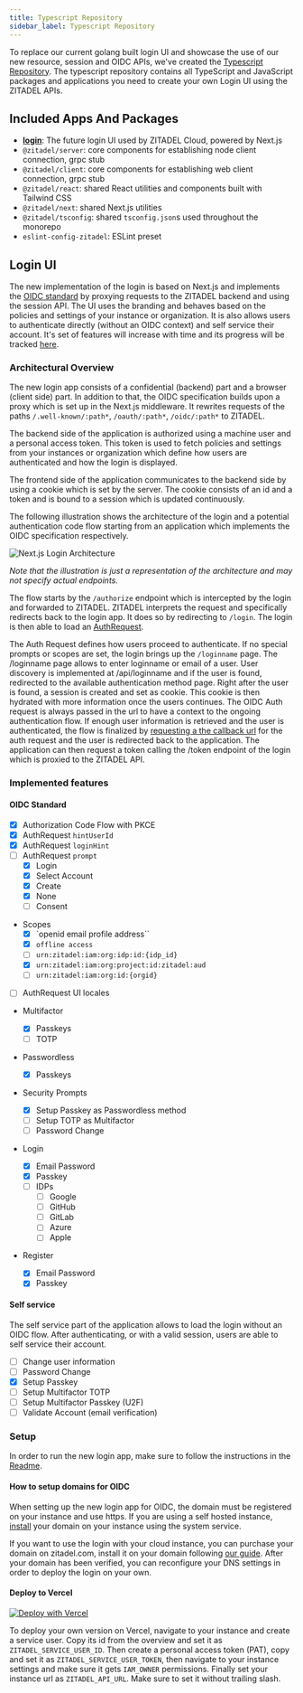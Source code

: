 ```yaml
---
title: Typescript Repository
sidebar_label: Typescript Repository
---
```


To replace our current golang built login UI and showcase the use of our new resource, session and OIDC APIs, we've created the [Typescript Repository](https://github.com/zitadel/typescript).
The typescript repository contains all TypeScript and JavaScript packages and applications you need to create your own Login UI using the ZITADEL APIs.

## Included Apps And Packages

- **[login](./typescript-repo#new-login-ui)**: The future login UI used by ZITADEL Cloud, powered by Next.js
- `@zitadel/server`: core components for establishing node client connection, grpc stub
- `@zitadel/client`: core components for establishing web client connection, grpc stub
- `@zitadel/react`: shared React utilities and components built with Tailwind CSS
- `@zitadel/next`: shared Next.js utilities
- `@zitadel/tsconfig`: shared `tsconfig.json`s used throughout the monorepo
- `eslint-config-zitadel`: ESLint preset

## Login UI

The new implementation of the login is based on Next.js and implements the [OIDC standard](./oidc-standard) by proxying requests to the ZITADEL backend and using the session API.
The UI uses the branding and behaves based on the policies and settings of your instance or organization.
It is also allows users to authenticate directly (without an OIDC context) and self service their account.
It's set of features will increase with time and its progress will be tracked [here](./typescript-repo#implemented-features).

### Architectural Overview

The new login app consists of a confidential (backend) part and a browser (client side) part.
In addition to that, the OIDC specification builds upon a proxy which is set up in the Next.js middleware. It rewrites requests of the paths `/.well-known/:path*`, `/oauth/:path*`, `/oidc/:path*` to ZITADEL.

The backend side of the application is authorized using a machine user and a personal access token.
This token is used to fetch policies and settings from your instances or organization which define how users are authenticated and how the login is displayed.

The frontend side of the application communicates to the backend side by using a cookie which is set by the server.
The cookie consists of an id and a token and is bound to a session which is updated continuously.

The following illustration shows the architecture of the login and a potential authentication code flow starting from an application which implements the OIDC specification respectively.

![Next.js Login Architecture](/img/typescript-login-architecture.png)

_Note that the illustration is just a representation of the architecture and may not specify actual endpoints._

The flow starts by the `/authorize` endpoint which is intercepted by the login and forwarded to ZITADEL.
ZITADEL interprets the request and specifically redirects back to the login app.
It does so by redirecting to `/login`.
The login is then able to load an [AuthRequest](/docs/apis/resources/oidc_service/oidc-service-get-auth-request#get-oidc-auth-request-details).

The Auth Request defines how users proceed to authenticate. If no special prompts or scopes are set, the login brings up the `/loginname` page.
The /loginname page allows to enter loginname or email of a user. User discovery is implemented at /api/loginname and if the user is found, redirected to the available authentication method page.
Right after the user is found, a session is created and set as cookie.
This cookie is then hydrated with more information once the users continues.
The OIDC Auth request is always passed in the url to have a context to the ongoing authentication flow.
If enough user information is retrieved and the user is authenticated, the flow is finalized by [requesting a the callback url](/docs/apis/resources/oidc_service/oidc-service-create-callback) for the auth request and the user is redirected back to the application.
The application can then request a token calling the /token endpoint of the login which is proxied to the ZITADEL API.

### Implemented features

#### OIDC Standard

- [x] Authorization Code Flow with PKCE
- [x] AuthRequest `hintUserId`
- [x] AuthRequest `loginHint`
- [ ] AuthRequest `prompt`
  - [x] Login
  - [x] Select Account
  - [x] Create
  - [x] None
  - [ ] Consent
- Scopes
  - [x] `openid email profile address``
  - [x] `offline access`
  - [ ] `urn:zitadel:iam:org:idp:id:{idp_id}`
  - [x] `urn:zitadel:iam:org:project:id:zitadel:aud`
  - [ ] `urn:zitadel:iam:org:id:{orgid}`
- [ ] AuthRequest UI locales
- Multifactor
  - [x] Passkeys
  - [ ] TOTP
- Passwordless
  - [x] Passkeys
- Security Prompts
  - [x] Setup Passkey as Passwordless method
  - [ ] Setup TOTP as Multifactor
  - [ ] Password Change
- Login
  - [x] Email Password
  - [x] Passkey
  - [ ] IDPs
    - [ ] Google
    - [ ] GitHub
    - [ ] GitLab
    - [ ] Azure
    - [ ] Apple
- Register

  - [x] Email Password
  - [x] Passkey

#### Self service

The self service part of the application allows to load the login without an OIDC flow.
After authenticating, or with a valid session, users are able to self service their account.

- [ ] Change user information
- [ ] Password Change
- [x] Setup Passkey
- [ ] Setup Multifactor TOTP
- [ ] Setup Multifactor Passkey (U2F)
- [ ] Validate Account (email verification)

### Setup

In order to run the new login app, make sure to follow the instructions in the [Readme](https://github.com/zitadel/typescript/blob/main/README.md#run-login-ui).

#### How to setup domains for OIDC

When setting up the new login app for OIDC, the domain must be registered on your instance and use https.
If you are using a self hosted instance, [install](/docs/apis/resources/system/system-service-add-domain) your domain on your instance using the system service.

If you want to use the login with your cloud instance, you can purchase your domain on zitadel.com, install it on your domain following [our guide](/docs/guides/manage/cloud/instances#add-custom-domain).
After your domain has been verified, you can reconfigure your DNS settings in order to deploy the login on your own.

#### Deploy to Vercel

[![Deploy with Vercel](https://vercel.com/button)](https://vercel.com/new/clone?repository-url=https%3A%2F%2Fgithub.com%2Fzitadel%2Ftypescript&env=ZITADEL_API_URL,ZITADEL_SERVICE_USER_ID,ZITADEL_SERVICE_USER_TOKEN&root-directory=apps/login&envDescription=Setup%20a%20service%20account%20with%20IAM_OWNER%20membership%20on%20your%20instance%20and%20provide%20its%20id%20and%20personal%20access%20token.&project-name=zitadel-login&repository-name=zitadel-login)

To deploy your own version on Vercel, navigate to your instance and create a service user.
Copy its id from the overview and set it as `ZITADEL_SERVICE_USER_ID`.
Then create a personal access token (PAT), copy and set it as `ZITADEL_SERVICE_USER_TOKEN`, then navigate to your instance settings and make sure it gets `IAM_OWNER` permissions.
Finally set your instance url as `ZITADEL_API_URL`. Make sure to set it without trailing slash.
